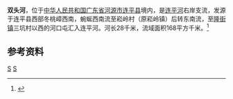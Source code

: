 {{Infobox River
  | river_name      = 双头河
  | image_name      =
  | image_size      = 
  | caption         = 
  | origin          = [[广东省|广东省]][[连平县|连平县]]冬桃嶂西南
  | mouth           = 广东省连平县[[隆街镇|隆街镇]]三坑村河口屯[[连平河|连平河]]
  | basin_countries = 广东省连平县
  | length          = 28 km
  | elevation       = 
  | mouth_elevation = 
  | discharge       = 
  | watershed       = 168 km<sup>2</sup>
}}
'''双头河'''，位于[[中华人民共和国|中华人民共和国]][[广东省|广东省]][[河源市|河源市]][[连平县|连平县]]境内，是[[连平河|连平河]]右岸支流，发源于连平县西部冬桃嶂西南，蜿蜒西南流至崧岭村（原崧岭镇）后转东南流，至[[隆街镇|隆街镇]]三坑村以西的河口屯汇入连平河。河长28千米，流域面积168平方千米。<ref name="中国河湖大典">{{cite book zh |author=《[[中国河湖大典|中国河湖大典]]》编纂委员会 |title=《中国河湖大典·珠江卷》 |format=M |edition=1 |location=北京 |publisher=中国水利水电出版社 |date=2013年1月 |pages=267页 |id= ISBN 978-7-5170-0561-2}}</ref>

==参考资料==
{{reflist}}

[[Category:东江水系|S]]
[[Category:广东河流|S]]